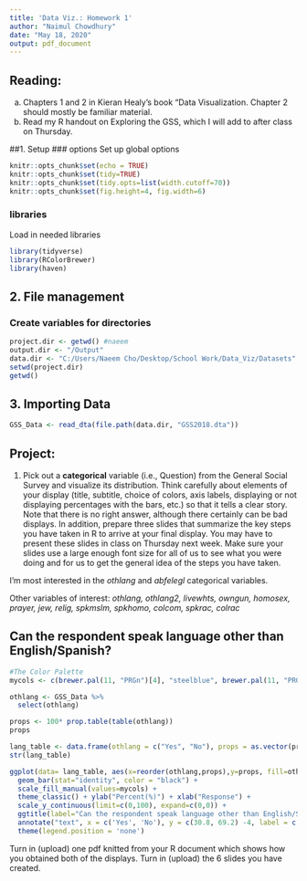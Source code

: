 ```yaml
---
title: 'Data Viz.: Homework 1'
author: "Naimul Chowdhury"
date: "May 18, 2020"
output: pdf_document
---
```


## Reading:
  a. Chapters 1 and 2 in Kieran Healy's book "Data Visualization. Chapter 2 should mostly be familiar material. 
  b. Read my R handout on Exploring the GSS, which I will add to after class on Thursday.


##1. Setup
### options
Set up global options
```r
knitr::opts_chunk$set(echo = TRUE)
knitr::opts_chunk$set(tidy=TRUE)
knitr::opts_chunk$set(tidy.opts=list(width.cutoff=70))
knitr::opts_chunk$set(fig.height=4, fig.width=6)
```

### libraries
Load in needed libraries 
```r
library(tidyverse)
library(RColorBrewer)
library(haven)
```

## 2. File management
### Create variables for directories
```r
project.dir <- getwd() #naeem
output.dir <- "/Output"
data.dir <- "C:/Users/Naeem Cho/Desktop/School Work/Data_Viz/Datasets"
setwd(project.dir)
getwd()
```

## 3. Importing Data
```r
GSS_Data <- read_dta(file.path(data.dir, "GSS2018.dta"))
```

## Project:
1. Pick out a **categorical** variable (i.e., Question) from the General Social Survey and visualize its distribution. Think carefully about elements of your display (title, subtitle, choice of colors, axis labels, displaying or not displaying percentages with the bars, etc.) so that it tells a clear story. Note that there is no right answer, although there certainly can be bad displays. 
In addition, prepare three slides that summarize the key steps you have taken in R to arrive at your final display. You may have to present these slides in class on Thursday next week. Make sure your slides use a large enough font size for all of us to see what you were doing and for us to get the general idea of the steps you have taken.

I'm most interested in the _othlang_ and _abfelegl_ categorical variables. 

Other variables of interest:
_othlang, othlang2, livewhts, owngun, homosex, prayer, jew, relig, spkmslm, spkhomo, colcom, spkrac, colrac_


## Can the respondent speak language other than English/Spanish?

```r

#The Color Palette
mycols <- c(brewer.pal(11, "PRGn")[4], "steelblue", brewer.pal(11, "PRGn")[8])

othlang <- GSS_Data %>%
  select(othlang)

props <- 100* prop.table(table(othlang))
props

lang_table <- data.frame(othlang = c("Yes", "No"), props = as.vector(props))
str(lang_table)

ggplot(data= lang_table, aes(x=reorder(othlang,props),y=props, fill=othlang)) + 
  geom_bar(stat="identity", color = "black") +
  scale_fill_manual(values=mycols) + 
  theme_classic() + ylab("Percent(%)") + xlab("Response") +
  scale_y_continuous(limit=c(0,100), expand=c(0,0)) +
  ggtitle(label="Can the respondent speak language other than English/Spanish?", subtitle="Based on 2018 GSS") +
  annotate("text", x = c('Yes', 'No'), y = c(30.8, 69.2) -4, label = c("30.8%", "69.2%"), color = "white", size = 4) +
  theme(legend.position = 'none')
```



Turn in (upload) one pdf knitted from your R document which shows how you obtained both of the displays.
Turn in (upload) the 6 slides you have created.

